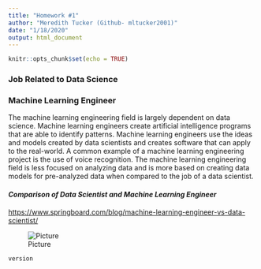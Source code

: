 ```yaml
---
title: "Homework #1"
author: "Meredith Tucker (Github- mltucker2001)"
date: "1/18/2020"
output: html_document
---
```


```r
knitr::opts_chunk$set(echo = TRUE)
```

### **Job Related to Data Science**
### Machine Learning Engineer

The machine learning engineering field is largely dependent on data science. Machine learning engineers create artificial intelligence programs that are able to identify patterns. Machine learning engineers use the ideas and models created by data scientists and creates software that can apply to the real-world. A common example of a machine learning engineering project is the use of voice recognition. The machine learning engineering field is less focused on analyzing data and is more based on creating data models for pre-analyzed data when compared to the job of a data scientist. 

#### *Comparison of Data Scientist and Machine Learning Engineer*
<https://www.springboard.com/blog/machine-learning-engineer-vs-data-scientist/>



![Picture](https://www.stockvault.net/data/2016/05/09/196879/preview16.jpg)


```r
version
```

                                                                                                                                                                                                                                                                                                                                                                                                                                                                                                                                                                                                                                                                                                                                                                                                                                                                                                                                                                                                                                                                                                                                                                                                                                                                                                                                                                                                                                                                                                                                                                                                                                                                                                                                                                                                                                                                                                                                                                                                                                                                                                                                                                                                                                                                                                                                                                                                                                                                                                                                                                                                                                                                                                                                                                                                                                                                                                                                                                                                                                                                                                                                                                                                                                                                                                                                                                         


